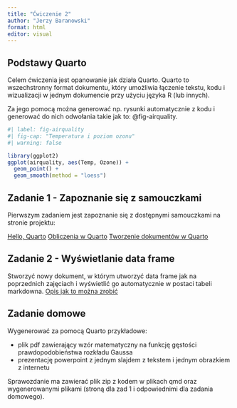 ```yaml
---
title: "Ćwiczenie 2"
author: "Jerzy Baranowski"
format: html
editor: visual
---
```


## Podstawy Quarto

Celem ćwiczenia jest opanowanie jak działa Quarto. Quarto to wszechstronny format dokumentu, który umożliwia łączenie tekstu, kodu i wizualizacji w jednym dokumencie przy użyciu języka R (lub innych).

Za jego pomocą można generować np. rysunki automatycznie z kodu i generować do nich odwołania takie jak to: @fig-airquality. 

```r
#| label: fig-airquality
#| fig-cap: "Temperatura i poziom ozonu"
#| warning: false

library(ggplot2)
ggplot(airquality, aes(Temp, Ozone)) + 
  geom_point() + 
  geom_smooth(method = "loess")
```



## Zadanie 1 - Zapoznanie się z samouczkami

Pierwszym zadaniem jest zapoznanie się z dostępnymi samouczkami na stronie projektu:

[Hello, Quarto](https://quarto.org/docs/get-started/hello/rstudio.html)
[Obliczenia w Quarto](https://quarto.org/docs/get-started/computations/rstudio.html)
[Tworzenie dokumentów w Quarto](https://quarto.org/docs/get-started/computations/rstudio.html)

## Zadanie 2 - Wyświetlanie data frame

Stworzyć nowy dokument, w którym utworzyć data frame jak na poprzednich zajęciach i wyświetlić go automatycznie w postaci tabeli markdowna. 
[Opis jak to można zrobić](https://quarto.org/docs/computations/r.html)

## Zadanie domowe

Wygenerować za pomocą Quarto przykładowe:

-  plik pdf zawierający wzór matematyczny na funkcję gęstości prawdopodobieństwa rozkładu Gaussa 
-  prezentację powerpoint z jednym slajdem z tekstem i jednym obrazkiem z internetu

Sprawozdanie ma zawierać plik zip z kodem w plikach qmd oraz wygenerowanymi plikami (stroną dla zad 1 i odpowiednimi dla zadania domowego).



